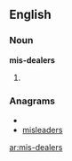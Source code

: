 ==English==

===Noun===
'''mis-dealers'''

# {{plural of|[[mis-dealer]]}}

===Anagrams===
* {{alphagram|adeeilmrss}}
* [[misleaders#English|misleaders]]

[[ar:mis-dealers]]